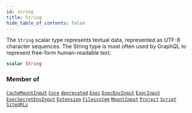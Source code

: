 ```yaml
---
id: string
title: String
hide_table_of_contents: false
---
```








The `String` scalar type represents textual data, represented as UTF-8 character sequences. The String type is most often used by GraphQL to represent free-form human-readable text.

```graphql
scalar String
```




### Member of

[`CacheMountInput`](/reference/api/inputs/cache-mount-input)  <Badge class="secondary" text="input"/><Bullet />[`Core`](/reference/api/objects/core)  <Badge class="secondary" text="object"/><Bullet />[`deprecated`](/reference/api/directives/deprecated)  <Badge class="secondary" text="directive"/><Bullet />[`Exec`](/reference/api/objects/exec)  <Badge class="secondary" text="object"/><Bullet />[`ExecEnvInput`](/reference/api/inputs/exec-env-input)  <Badge class="secondary" text="input"/><Bullet />[`ExecInput`](/reference/api/inputs/exec-input)  <Badge class="secondary" text="input"/><Bullet />[`ExecSecretEnvInput`](/reference/api/inputs/exec-secret-env-input)  <Badge class="secondary" text="input"/><Bullet />[`Extension`](/reference/api/objects/extension)  <Badge class="secondary" text="object"/><Bullet />[`Filesystem`](/reference/api/objects/filesystem)  <Badge class="secondary" text="object"/><Bullet />[`MountInput`](/reference/api/inputs/mount-input)  <Badge class="secondary" text="input"/><Bullet />[`Project`](/reference/api/objects/project)  <Badge class="secondary" text="object"/><Bullet />[`Script`](/reference/api/objects/script)  <Badge class="secondary" text="object"/><Bullet />[`SiteURLs`](/reference/api/objects/site-urls)  <Badge class="secondary" text="object"/>



